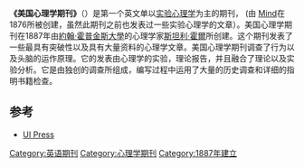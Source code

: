 {{Infobox Journal
| cover        = <!-- 檔案不存在 [[image:American_Journal_of_Psychology_cover.jpg|image:American Journal of Psychology cover.jpg]] ，可從英文維基百科取得 -->
| editor       = Robert W
| discipline   = [[心理学|心理学]]
| language     = [[英语|英语]]
| abbreviation = 
| publisher    = [[伊利諾大學|伊利諾大學]]出版社
| country      = 美國
| frequency    = 一年四次
| history      = 1887–现今
| openaccess   = 
| impact       = 1.063
| impact-year  = 2018
| website      = http://www.press.uillinois.edu/journals/ajp.html
| link1        = 
| link1-name   = 
| link2        = 
| link2-name   = 
| RSS          = 
| atom         = 
| JSTOR        = 00029556
| OCLC         = 38376431
| LCCN         = 05035765
| CODEN        = AJPCAA
| ISSN         = 0002-9556
| eISSN        = 1939-8298
}}

'''《美国心理学期刊》'''（{{lang-en|'''''American Journal of Psychology'''''}}）是第一个英文单以[[实验心理学|实验心理学]]为主的期刊， (由 [[Mind_(journal)|Mind]]在1876所被创建，虽然此期刊之前也发表过一些实验心理学的文章）。美国心理学期刊在1887年由[[約翰·霍普金斯大學|約翰·霍普金斯大學]]的心理学家[[斯坦利·霍爾|斯坦利·霍爾]]所创建。这个期刊发表了一些最具有突破性以及具有大量资料的心理学文章。美国心理学期刊调查了行为以及头脑的运作原理。它的发表由心理学的实验，理论报告，并且融合了理论以及实验分析。它是由独创的调查所组成，编写过程中运用了大量的历史调查和详细的指明书籍检查。

==参考==
*[https://www.press.uillinois.edu/journals/?id=ajp UI Press]

{{Psychology}}

[[Category:英语期刊|Category:英语期刊]]
[[Category:心理学期刊|Category:心理学期刊]]
[[Category:1887年建立|Category:1887年建立]]